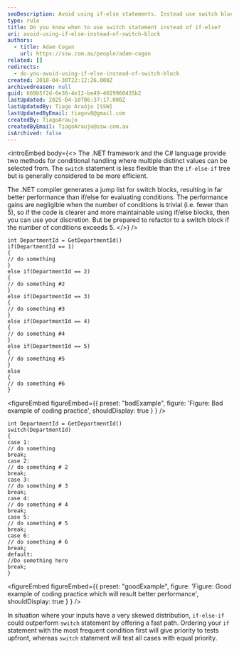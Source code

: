 ```yaml
---
seoDescription: Avoid using if-else statements. Instead use switch blocks to ensure better performance and maintainable code.
type: rule
title: Do you know when to use switch statement instead of if-else?
uri: avoid-using-if-else-instead-of-switch-block
authors:
  - title: Adam Cogan
    url: https://ssw.com.au/people/adam-cogan
related: []
redirects:
  - do-you-avoid-using-if-else-instead-of-switch-block
created: 2018-04-30T22:12:26.000Z
archivedreason: null
guid: 669b5f2d-6e38-4e12-be49-4619960435b2
lastUpdated: 2025-04-10T06:37:17.000Z
lastUpdatedBy: Tiago Araújo [SSW]
lastUpdatedByEmail: tiagov8@gmail.com
createdBy: TiagoAraujo
createdByEmail: TiagoAraujo@ssw.com.au
isArchived: false
---
```


<introEmbed
  body={<>
The .NET framework and the C# language provide two methods for conditional handling where multiple distinct values can be selected from. The `switch` statement is less flexible than the `if-else-if` tree but is generally considered to be more efficient.

The .NET compiler generates a jump list for switch blocks, resulting in far better performance than if/else for evaluating conditions. The performance gains are negligible when the number of conditions is trivial (i.e. fewer than 5), so if the code is clearer and more maintainable using if/else blocks, then you can use your discretion. But be prepared to refactor to a switch block if the number of conditions exceeds 5.
  </>}
/>
```dotnet
int DepartmentId = GetDepartmentId()
if(DepartmentId == 1)
{
// do something
}
else if(DepartmentId == 2)
{
// do something #2
}
else if(DepartmentId == 3)
{
// do something #3
}
else if(DepartmentId == 4)
{
// do something #4
}
else if(DepartmentId == 5)
{
// do something #5
}
else
{
// do something #6
}
```

<figureEmbed figureEmbed={{
  preset: "badExample",
  figure: 'Figure: Bad example of coding practice',
  shouldDisplay: true
} } />


```dotnet
int DepartmentId = GetDepartmentId()
switch(DepartmentId)
{
case 1:
// do something
break;
case 2:
// do something # 2
break;
case 3:
// do something # 3
break;
case 4:
// do something # 4
break;
case 5:
// do something # 5
break;
case 6:
// do something # 6
break;
default:
//Do something here
break;
}
```

<figureEmbed figureEmbed={{
  preset: "goodExample",
  figure: 'Figure: Good example of coding practice which will result better performance',
  shouldDisplay: true
} } />


In situation where your inputs have a very skewed distribution, `if-else-if` could outperform `switch` statement by offering a fast path. Ordering your `if` statement with the most frequent condition first will give priority to tests upfront, whereas `switch` statement will test all cases with equal priority.
